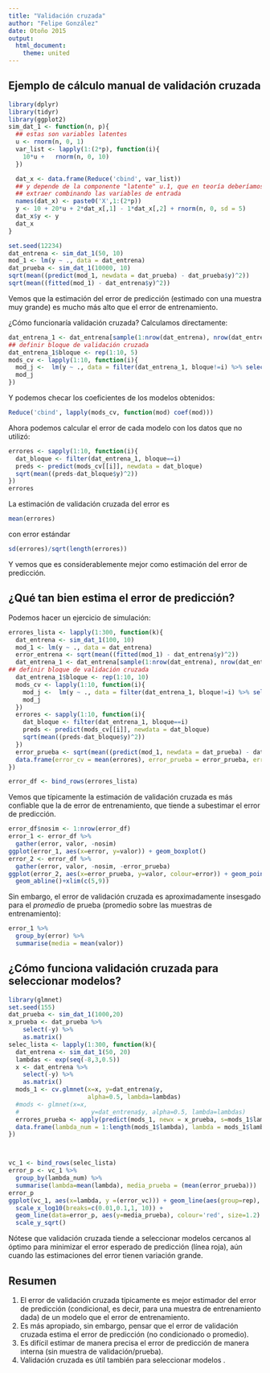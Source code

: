 ```yaml
---
title: "Validación cruzada"
author: "Felipe González"
date: Otoño 2015
output: 
  html_document: 
    theme: united
---
```


Ejemplo de cálculo manual de validación cruzada
---

```r
library(dplyr)
library(tidyr)
library(ggplot2)
sim_dat_1 <- function(n, p){
  ## estas son variables latentes
  u <- rnorm(n, 0, 1)
  var_list <- lapply(1:(2*p), function(i){
    10*u +   rnorm(n, 0, 10)
  })

  dat_x <- data.frame(Reduce('cbind', var_list))
  ## y depende de la componente "latente" u.1, que en teoría deberíamos poder
  ## extraer combinando las variables de entrada
  names(dat_x) <- paste0('X',1:(2*p))
  y <- 10 + 20*u + 2*dat_x[,1] - 1*dat_x[,2] + rnorm(n, 0, sd = 5)
  dat_x$y <- y
  dat_x
}
```

```r
set.seed(12234)
dat_entrena <- sim_dat_1(50, 10)
mod_1 <- lm(y ~ ., data = dat_entrena)
dat_prueba <- sim_dat_1(10000, 10)
sqrt(mean((predict(mod_1, newdata = dat_prueba) - dat_prueba$y)^2))
sqrt(mean((fitted(mod_1) - dat_entrena$y)^2))
```

Vemos que la estimación del error de predicción (estimado con una muestra muy grande)
es mucho más alto que el error de entrenamiento.

¿Cómo funcionaría validación cruzada? Calculamos directamente:

```r
dat_entrena_1 <- dat_entrena[sample(1:nrow(dat_entrena), nrow(dat_entrena)), ]
## definir bloque de validación cruzada
dat_entrena_1$bloque <- rep(1:10, 5)
mods_cv <- lapply(1:10, function(i){
  mod_j <-  lm(y ~ ., data = filter(dat_entrena_1, bloque!=i) %>% select(-bloque))
  mod_j
})
```

Y podemos checar los coeficientes de los modelos obtenidos:

```r
Reduce('cbind', lapply(mods_cv, function(mod) coef(mod)))
```

Ahora podemos calcular el error de cada modelo con los datos que no utilizó:

```r
errores <- sapply(1:10, function(i){
  dat_bloque <- filter(dat_entrena_1, bloque==i)
  preds <- predict(mods_cv[[i]], newdata = dat_bloque)
  sqrt(mean((preds-dat_bloque$y)^2))
})
errores
```

La estimación de validación cruzada del error es
```r
mean(errores)
```

con error estándar
```r
sd(errores)/sqrt(length(errores))
```

Y vemos que es considerablemente mejor como estimación del error de predicción. 


¿Qué tan bien estima el error de predicción?
----

Podemos hacer un ejercicio de simulación:

```r
errores_lista <- lapply(1:300, function(k){
  dat_entrena <- sim_dat_1(100, 10)
  mod_1 <- lm(y ~ ., data = dat_entrena)
  error_entrena <- sqrt(mean((fitted(mod_1) - dat_entrena$y)^2))
  dat_entrena_1 <- dat_entrena[sample(1:nrow(dat_entrena), nrow(dat_entrena)), ]
## definir bloque de validación cruzada
  dat_entrena_1$bloque <- rep(1:10, 10)
  mods_cv <- lapply(1:10, function(i){
    mod_j <-  lm(y ~ ., data = filter(dat_entrena_1, bloque!=i) %>% select(-bloque))
    mod_j
  })
  errores <- sapply(1:10, function(i){
    dat_bloque <- filter(dat_entrena_1, bloque==i)
    preds <- predict(mods_cv[[i]], newdata = dat_bloque)
    sqrt(mean((preds-dat_bloque$y)^2))
  })
  error_prueba <- sqrt(mean((predict(mod_1, newdata = dat_prueba) - dat_prueba$y)^2))
  data.frame(error_cv = mean(errores), error_prueba = error_prueba, error_entrena = error_entrena)
})

error_df <- bind_rows(errores_lista)

```


Vemos que típicamente la estimación de validación cruzada es más confiable que la 
de error de entrenamiento, que tiende a subestimar el error de predicción.


```r
error_df$nosim <- 1:nrow(error_df)
error_1 <- error_df %>%
  gather(error, valor, -nosim)
ggplot(error_1, aes(x=error, y=valor)) + geom_boxplot()
error_2 <- error_df %>%
  gather(error, valor, -nosim, -error_prueba)
ggplot(error_2, aes(x=error_prueba, y=valor, colour=error)) + geom_point() +
  geom_abline()+xlim(c(5,9))
```


Sin embargo, el error de validación cruzada es aproximadamente insesgado para
el *promedio* de prueba (promedio sobre las muestras de entrenamiento):

```r
error_1 %>%
  group_by(error) %>%
  summarise(media = mean(valor))
```

¿Cómo funciona validación cruzada para seleccionar modelos? 
----

```r
library(glmnet)
set.seed(155)
dat_prueba <- sim_dat_1(1000,20)
x_prueba <- dat_prueba %>%
    select(-y) %>%
    as.matrix()
selec_lista <- lapply(1:300, function(k){
  dat_entrena <- sim_dat_1(50, 20)
  lambdas <- exp(seq(-8,3,0.5))
  x <- dat_entrena %>%
    select(-y) %>%
    as.matrix()
  mods_1 <- cv.glmnet(x=x, y=dat_entrena$y,
                      alpha=0.5, lambda=lambdas)
  #mods <- glmnet(x=x, 
  #                    y=dat_entrena$y, alpha=0.5, lambda=lambdas)
  errores_prueba <- apply(predict(mods_1, newx = x_prueba, s=mods_1$lambda) - dat_prueba$y, 2, function(x){ mean(x^2)})
  data.frame(lambda_num = 1:length(mods_1$lambda), lambda = mods_1$lambda, error_vc=mods_1$cvm, rep=k, error_prueba=errores_prueba)
})



vc_1 <- bind_rows(selec_lista)
error_p <- vc_1 %>%
  group_by(lambda_num) %>%
  summarise(lambda=mean(lambda), media_prueba = (mean(error_prueba)))
error_p
ggplot(vc_1, aes(x=lambda, y =(error_vc))) + geom_line(aes(group=rep), alpha=0.5) +
  scale_x_log10(breaks=c(0.01,0.1,1, 10)) + 
  geom_line(data=error_p, aes(y=media_prueba), colour='red', size=1.2) +
  scale_y_sqrt()
```

Nótese que validación cruzada tiende a seleccionar modelos cercanos
al óptimo para minimizar el error esperado de predicción (línea roja), aún
cuando las estimaciones del error tienen variación grande.


Resumen
------

1. El error de validación cruzada típicamente es mejor estimador del error de predicción
(condicional, es decir, para una muestra de entrenamiento dada) de un modelo que el error de entrenamiento.
2. Es más apropiado, sin embargo, pensar que el error de validación cruzada estima
el error de predicción (no condicionado o promedio).
3. Es difícil estimar de manera precisa el error de predicción de manera interna (sin muestra de validación/prueba). 
4. Validación cruzada es útil también para seleccionar modelos .




